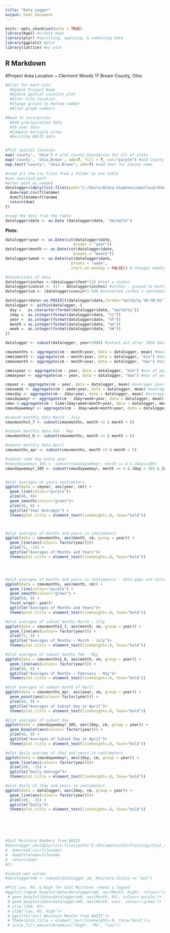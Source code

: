 ---
title: "Data Logger"
output: html_document
---

```{r setup, include=FALSE}
knitr::opts_chunk$set(echo = TRUE)
library(maps) #create maps
library(plyr) #splitting, applying, & combining data
library(ggplot2) #plot
library(lattice) #xy plot

```


## R Markdown

#Project Area Location ~ Clermont Woods 17 Brown County, Ohio


```{r data logger project, echo=FALSE}
#Alter for each site
  #Update Project Name 
  #Update Spatial Location plot
  #Alter File location
  #Change ground to bottom number
  #Alter graph numbers

#Need to incorporate
  #Add precipitation data
  #30 year data
  #Compare multiple sites
  #Existing NASIS data


#Plot spatial location
map('county', 'ohio') # plot county boundaries for all of state
map('county', 'ohio,Brown', add=T, fill = T, col="purple") #add County in purple to map
map.text("county", "ohio,Brown", add=T) #add text for County name

#read all the csv files from a folder as one table
#use owncloud path
#alter path as needed
datalogger=ldply(list.files(path="C:/Users/Alena.Stephens/ownCloud/Shared/IND_Data_Logger_Tables/clermont_woods_17_Brown_OH",pattern="csv",full.names=TRUE),function(filename) {
  dum=read.csv(filename)
  dum$filename=filename
  return(dum)
})

#read the date from the table
datalogger$date <- as.Date (datalogger$date, '%m/%d/%Y')


```

 

**Plots:**

```{r pressure, echo=FALSE}
datalogger$year <- as.Date(cut(datalogger$date,
                              breaks = "year"))
datalogger$month <- as.Date(cut(datalogger$date,
                              breaks = "month"))
datalogger$week <- as.Date(cut(datalogger$date,
                             breaks = "week",
                             start.on.monday = FALSE)) # changes weekly break point to Sunday

#Conversions of data
datalogger$inches <-(datalogger$feet*12) #feet x inches
datalogger$convin <- (17 - datalogger$inches) #inches - ground to bottom
datalogger$cm <- (datalogger$convin*2.54) #converted inches x centimeters

datalogger$date<-as.POSIXlt(datalogger$date,format="%m/%d/%y %H:%M:%S")
datalogger <- within(datalogger, {
  day =   as.character(format(datalogger$date, "%m/%d/%y"))
  Jday =  as.integer(format(datalogger$date, "%j"))
  year =  as.integer(format(datalogger$date, "%Y"))
  month = as.integer(format(datalogger$date, "%m"))
  week =  as.integer(format(datalogger$date, "%W"))
})

datalogger <- subset(datalogger, year>2008) #subset out after 2008 data because there is an error that shows and was also mentioned in the metadata

cmavmonths <- aggregate(cm ~ month+year, data = datalogger, mean) #mean of months and years
cmminmonth <- aggregate(cm ~ month+year, data = datalogger, "min") #min of months & years
cmmaxmonth <- aggregate(cm ~ month+year, data = datalogger, "max") #max of months & years

cmminyear <- aggregate(cm ~ year, data = datalogger, "min") #min of years
cmmaxyear <- aggregate(cm ~ year, data = datalogger, "max") #max of years

cmyear <- aggregate(cm ~ year, data = datalogger, mean) #averages years
cmavweek <- aggregate(cm ~ week+year, data = datalogger, mean) #averages of weeks & years
cmavday <- aggregate(cm ~ Jday+year, data = datalogger, mean) #averages of day & years
cmavdayweyr <- aggregate(cm ~ Jday+week+year, data = datalogger, mean) #averages of day, week, & years
cmav <-aggregate(cm ~ time+Jday+week+month+year, data = datalogger, mean) #averages of time, day, week, & years
cmavdaywemoyr <- aggregate(cm ~ Jday+week+month+year, data = datalogger, mean) #averages of day, week, month & years

#subset monthly data March - July
cmavmonths3_7 <- subset(cmavmonths, month >2 & month < 8)

#subset monthly data Feb - May
cmavmonths1_6 <- subset(cmavmonths, month >1 & month < 6)

#subset monthly data April
cmavmonths_apr <- subset(cmavmonths, month >3 & month < 5)

#subset same day every year
#cmavdaywemoyr_105 <- subset(cmavdaywemoyr, month == 4 & Jday==105)
cmavdaywemoyr_105 <- subset(cmavdaywemoyr, month == 4 & Jday > 104 & Jday < 106 )


#plot averages of years centimeters
ggplot(data = cmyear, aes(year, cm)) +
  geom_line(colour="purple")+ 
  ylim(40, 0)+
  geom_smooth(colour="green")+ 
  ylim(40, 0) +
  ggtitle("Year Averages") +
  theme(plot.title = element_text(lineheight=.8, face="bold"))



#plot averages of months and years in centimeters
ggplot(data = cmavmonths, aes(month, cm, group = year)) +
  geom_line(aes(colour= factor(year)))+
  ylim(75, -15) +
  ggtitle("Averages of Months and Years")+
  theme(plot.title = element_text(lineheight=.8, face="bold"))




#plot averages of months and years in centimeters ~ data gaps are noticable 
ggplot(data = cmavmonths, aes(month, cm)) +
  geom_line(colour="purple") +
  geom_smooth(colour="green") + 
  ylim(50, 0) +
  facet_wrap(~ year)+
  ggtitle("Averages of Months and Years")+
  theme(plot.title = element_text(lineheight=.8, face="bold"))

#plot averages of subset months March - July
ggplot(data = cmavmonths3_7, aes(month, cm, group = year)) +
  geom_line(aes(colour= factor(year))) +
  ylim(75, 0) +
  ggtitle("Averages of Months ~ March - July")+
  theme(plot.title = element_text(lineheight=.8, face="bold"))

#plot averages of subset months Feb - May
ggplot(data = cmavmonths1_6, aes(month, cm, group = year)) +
  geom_line(aes(colour= factor(year))) +
  ylim(40, 0) +
  ggtitle("Averages of Months ~ February - May")+
  theme(plot.title = element_text(lineheight=.8, face="bold"))

#plot averages of subset month of April 
ggplot(data = cmavmonths_apr, aes(year, cm, group = year)) +
  geom_point(aes(colour= factor(year))) +
  ylim(40, 0) +
  ggtitle("Averages of Subset Day in April")+
  theme(plot.title = element_text(lineheight=.8, face="bold"))

#plot averages of subset day 
ggplot(data = cmavdaywemoyr_105, aes(Jday, cm, group = year)) +
  geom_boxplot(aes(colour= factor(year))) +
  ylim(40, 0) +
  ggtitle("Averages of Subset Day in April")+
  theme(plot.title = element_text(lineheight=.8, face="bold"))

#plot daily average of Jday and years in centimeters
ggplot(data = cmavdaywemoyr, aes(Jday, cm, group = year)) +
  geom_line(aes(colour= factor(year)))+
  ylim(100, -15) +
  ggtitle("Daily Average")+
  theme(plot.title = element_text(lineheight=.8, face="bold"))

#plot daily of Jday and years in centimeters
ggplot(data = datalogger, aes(Jday, cm, group = year)) +
  geom_line(aes(colour= factor(year)))+
  ylim(100, -15) +
  ggtitle("Daily")+
  theme(plot.title = element_text(lineheight=.8, face="bold"))






#Soil Moisture Numbers from NASIS
#datalogger_sm=ldply(list.files(path="E:/Documents/GIS/Trainings/Stat_for_Soil_Survey/final_Project/nasis",pattern="csv",full.names=TRUE),function(filename) {
#  dum=read.csv(filename)
#  dum$filename=filename
#  return(dum)
#})

#subset wet column
#dataloggersm0 <- subset(datalogger_sm, Moisture.Status == "wet")

#Plot Low, RV, & High for Soil Moisture -needs a legend
#ggplot()+geom_boxplot(data=dataloggersm0, aes(Month, High), colour='red')+facet_wrap(~High)+
 # geom_boxplot(data=dataloggersm0, aes(Month, RV), colour='purple')+ facet_wrap(~High)+
 # geom_boxplot(data=dataloggersm0, aes(Month, Low), colour='green')+ facet_wrap(~High)+
 # ylim (200, 0)+ 
 # ylab("Low, RV, High")+
 # ggtitle("Soil Moisture Months from NASIS")+
 # theme(plot.title = element_text(lineheight=.8, face="bold"))+
 # scale_fill_manual(breaks=c("High", "RV", "Low"))




```


